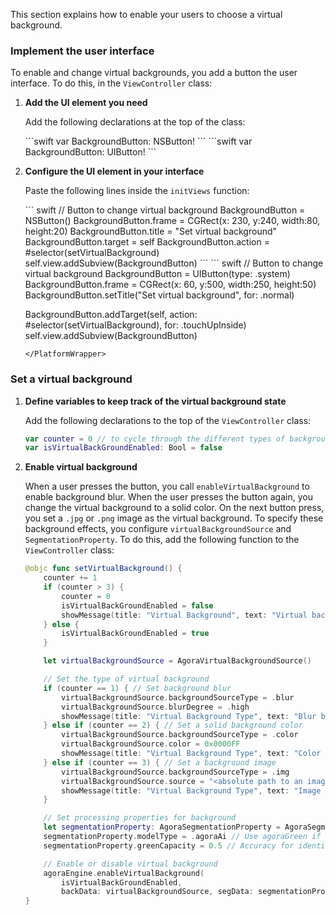 

This section explains how to enable your users to choose a virtual background.

### Implement the user interface

To enable and change virtual backgrounds, you add a button the user interface. To do this, in the `ViewController` class:

1. **Add the UI element you need**

    Add the following declarations at the top of the class:

    <PlatformWrapper platform="macos">
        ```swift
        var BackgroundButton: NSButton!
        ```
    </PlatformWrapper>
    <PlatformWrapper platform="ios">
        ```swift
        var BackgroundButton: UIButton!
        ```
    </PlatformWrapper>

2. **Configure the UI element in your interface**

    Paste the following lines inside the `initViews` function:

    <PlatformWrapper platform="macos">
    ``` swift
    // Button to change virtual background
    BackgroundButton = NSButton()
    BackgroundButton.frame = CGRect(x: 230, y:240, width:80, height:20)
    BackgroundButton.title = "Set virtual background"
    BackgroundButton.target = self
    BackgroundButton.action = #selector(setVirtualBackground)
    self.view.addSubview(BackgroundButton)
    ```
    </PlatformWrapper>
    <PlatformWrapper platform="ios">
    ``` swift
    // Button to change virtual background
    BackgroundButton = UIButton(type: .system)
    BackgroundButton.frame = CGRect(x: 60, y:500, width:250, height:50)
    BackgroundButton.setTitle("Set virtual background", for: .normal)

    BackgroundButton.addTarget(self, action: #selector(setVirtualBackground), for: .touchUpInside)
    self.view.addSubview(BackgroundButton)
    ```
    </PlatformWrapper>

### Set a virtual background

1. **Define variables to keep track of the virtual background state**

    Add the following declarations to the top of the `ViewController` class:

    ```swift
    var counter = 0 // to cycle through the different types of backgrounds
    var isVirtualBackGroundEnabled: Bool = false
    ```

2. **Enable virtual background**

    When a user presses the button, you call `enableVirtualBackground` to enable background blur. When the user presses the button again, you change the virtual background to a solid color. On the next button press, you set a `.jpg` or `.png` image as the virtual background. To specify these background effects, you configure `virtualBackgroundSource` and `SegmentationProperty`. To do this, add the following function to the `ViewController` class:

    ```swift
    @objc func setVirtualBackground() {
        counter += 1
        if (counter > 3) {
            counter = 0
            isVirtualBackGroundEnabled = false
            showMessage(title: "Virtual Background", text: "Virtual background turned off")
        } else {
            isVirtualBackGroundEnabled = true
        }

        let virtualBackgroundSource = AgoraVirtualBackgroundSource()

        // Set the type of virtual background
        if (counter == 1) { // Set background blur
            virtualBackgroundSource.backgroundSourceType = .blur
            virtualBackgroundSource.blurDegree = .high
            showMessage(title: "Virtual Background Type", text: "Blur background enabled")
        } else if (counter == 2) { // Set a solid background color
            virtualBackgroundSource.backgroundSourceType = .color
            virtualBackgroundSource.color = 0x0000FF
            showMessage(title: "Virtual Background Type", text: "Color background enabled")
        } else if (counter == 3) { // Set a background image
            virtualBackgroundSource.backgroundSourceType = .img
            virtualBackgroundSource.source = "<absolute path to an image file>"
            showMessage(title: "Virtual Background Type", text: "Image background enabled")
        }

        // Set processing properties for background
        let segmentationProperty: AgoraSegmentationProperty = AgoraSegmentationProperty()
        segmentationProperty.modelType = .agoraAi // Use agoraGreen if you have a green background
        segmentationProperty.greenCapacity = 0.5 // Accuracy for identifying green colors (range 0-1)

        // Enable or disable virtual background
        agoraEngine.enableVirtualBackground(
            isVirtualBackGroundEnabled,
            backData: virtualBackgroundSource, segData: segmentationProperty)
    }
    ```

